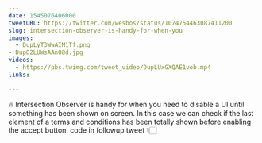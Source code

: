 ```yaml
---
date: 1545076406000
tweetURL: https://twitter.com/wesbos/status/1074754463087411200
slug: intersection-observer-is-handy-for-when-you
images:
  - DupLyT3WwAIM1Tf.png
- DupO2LUWsAAnO8d.jpg
videos:
  - https://pbs.twimg.com/tweet_video/DupLUxGXQAE1vob.mp4
links:

---
```

🔥 Intersection Observer is handy for when you need to disable a UI until something has been shown on screen. In this case we can check if the last element of a terms and conditions has been totally shown before enabling the accept button. code in followup tweet 👇🏻
